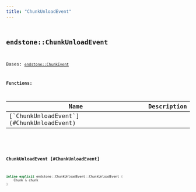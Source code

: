```yaml
---
title: "ChunkUnloadEvent"
---
```


## <code className="doc-symbol doc-symbol-class"/> endstone::ChunkUnloadEvent

Bases: [`endstone::ChunkEvent`](classendstone_1_1_chunk_event.md)
















**Functions:**

<table>
<thead>
   <tr>
      <th>Name</th>
      <th>Description</th>
   </tr>
</thead>
<tbody>
<tr key="classendstone_1_1_chunk_unload_event_1aaf42a47c7fe2b92eff323ebc9326a18a">
    <td>[`ChunkUnloadEvent`](#ChunkUnloadEvent)</td>
    <td></td>
</tr>
</tbody>
</table>

### <code className="doc-symbol doc-symbol-function"/> ChunkUnloadEvent [#ChunkUnloadEvent]

```cpp
inline explicit endstone::ChunkUnloadEvent::ChunkUnloadEvent (
    Chunk & chunk
) 
```
